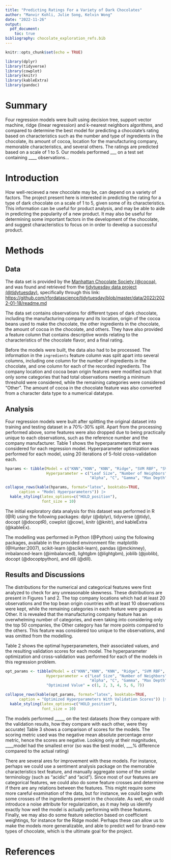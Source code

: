 ```yaml
---
title: "Predicting Ratings For a Variety of Dark Chocolates"
author: "Manvir Kohli, Julie Song, Kelvin Wong"
date: "2022-11-26"
output: 
  pdf_document:
    toc: true
bibliography: chocolate_exploration_refs.bib
---
```


```r
knitr::opts_chunk$set(echo = TRUE)
```

```r
library(dplyr)
library(tidyverse)
library(cowplot)
library(knitr)
library(kableExtra)
library(pandoc)
```

# Summary

Four regression models were built using decision tree, support vector machine, ridge (linear regression) and k-nearest neighbors algorithms, and compared to determine the best model for predicting a chocolate's rating based on characteristics such as the number and type of ingredients in the chocolate, its amount of cocoa, location for the manufacturing company, memorable characteristics, and several others. The ratings are predicted based on a scale of 1 to 5. Our models performed \_\_\_ on a test set containing \_\_\_\_ observations...

# Introduction

How well-recieved a new chocolate may be, can depend on a variety of factors. The project present here is interested in predicting the rating for a type of dark chocolate on a scale of 1 to 5, given some of its characteristics. This information can be useful for product analysis, and may be able to aide in predicting the popularity of a new product. It may also be useful for determining some important factors in the development of the chocolate, and suggest characteristics to focus on in order to develop a successful product.

# Methods

## Data

The data set is provided by the [Manhattan Chocolate Society (\@cocoa)](http://flavorsofcacao.com/chocolate_database.html), and was found and retrieved from the [tidytuesday data project (\@tidytuesday)](https://github.com/rfordatascience/tidytuesday), specifically through this link: <https://github.com/rfordatascience/tidytuesday/blob/master/data/2022/2022-01-18/readme.md>

The data set contains observations for different types of dark chocolate, including the manufacturing company and its location, origin of the cocoa beans used to make the chocolate, the other ingredients in the chocolate, the amount of cocoa in the chocolate, and others. They have also provided a feature column that contains descriptive words relating to the characteristics of the chocolate flavor, and a final rating.

Before the models were built, the data also had to be processed. The information in the `ingredients` feature column was split apart into several columns, including one column for the number of ingredients in the chocolate, and one column for each of the recorded ingredients. The company location and cocoa bean origin features were modified such that only some categories that had total observations meeting a minimum threshold were considered, while the remaining categories were considered "Other". The amount of cocoa in the chocolate feature was also converted from a character data type to a numerical datatype.

## Analysis

Four regression models were built after splitting the original dataset into training and testing dataset in a 70%-30% split. Apart from the processing performed above, some features were also dropped due to being practically unique to each observations, such as the reference number and the company manufacturer. Table 1 shows the hyperparameters that were considered for each regression model. Hyperparameter optimization was performed for each model, using 20 iterations of 5-fold cross-validation each.

```r
hparams <- tibble(Model = c("KNN","KNN", "KNN", "Ridge", "SVM RBF", "SVM RBF", "Decision Tree"),
                  Hyperparameter = c("Leaf Size", "Number of Neighbors", "Weights",
                                     "Alpha", "C", "Gamma", "Max Depth"))

collapse_rows(kable(hparams, format="latex", booktabs=TRUE,
      caption = "Model Hyperparameters")) |>
  kable_styling(latex_options=c("HOLD_position"),
                font_size = 10)

```

The initial exploratory data analysis for this dataset was performed in R (@R) using the following packages: dplyr (@dplyr), tidyverse (@tidy), docopt (@docoptR), cowplot (@cow), knitr (@knitr), and kableExtra (@kableEx).

The modelling was performed in Python (@Python) using the following packages, available in the provided environment file: matplotlib (@Hunter:2007), scikit-learn (@scikit-learn), pandas (@mckinney), imbalanced-learn (@imbalanced), lightgbm (@lightgbm), joblib (@joblib), docopt (@docoptpython), and dill (@dill).

## Results and Discussions

The distributions for the numerical and categorical features were first analyzed to check for any unreasonable skewness. These distributions are present in Figures 1 and 2. The top company locations which had at least 20 observations and the top bean origin countries with at least 10 observations were kept, while the remaining categories in each feature were grouped as Other. It is revealed that the manufacturing company feature has an overwhelming number of categories, and even taking into considering only the top 50 companies, the Other category has far more points compared to the others. This feature was considered too unique to the observations, and was omitted from the modelling.

<insert the figures here>

Table 2 shows the optimal hyperparameters, their associated values, and the resulting validation scores for each model. The hyperparameter optimization and cross-validation was performed for each of the models in this regression problem. <comment about how well/not well the models performed>

```r
opt_params <- tibble(Model = c("KNN","KNN", "KNN", "Ridge", "SVM RBF", "SVM RBF", "Decision Tree"),
                  Hyperparameter = c("Leaf Size", "Number of Neighbors", "Weights",
                                     "Alpha", "C", "Gamma", "Max Depth"),
                  "Optimized Value" = c(1, 2, 3, 4, 5, 6, 7))

collapse_rows(kable(opt_params, format="latex", booktabs=TRUE,
      caption = "Optimized Hyperparameters With Validation Scores")) |>
  kable_styling(latex_options=c("HOLD_position"),
                font_size = 10)
```

The models performed \_\_\_\_\_ on the test datasets (how they compare with the validation results, how they compare with each other, were they accurate) Table 3 shows a comparison of scores for the models. The scoring metric used was the negative mean absolute percentage error metric, hence the scores are negative. Looking only at their magnitudes, \_\_\_\_model had the smallest error (so was the best model, \_\_\_% difference compared to the actual rating)

There are several ares for improvement with these models. For instance, perhaps we could use a sentiment analysis package on the memorable characteristics text feature, and manually aggregate some of the similar terminology (such as "acidic" and "acid"). Since most of our features are categorical features, we could also do some feature crosses and determine if there are any relations between the features. This might require some more careful examination of the data, but for instance, we could begin with some crosses of the ingredients present in the chocolate. As well, we could introduce a noise attribute for regularization, as it may help us identify exactly how well the model is actually performing with these features. Finally, we may also do some feature selection based on coefficient weightings, for instance for the Ridge model. Perhaps these can allow us to make the models more generalizable, and able to predict well for brand-new types of chocolate, which is the ultimate goal for the project.

# References
